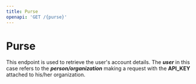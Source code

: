 ```yaml
---
title: Purse
openapi: 'GET /{purse}'
---
```


# Purse

This endpoint is used to retrieve the user's account details. The ***user*** in this case refers to the ***person/organization*** making a request with the **API_KEY** attached to his/her organization.

